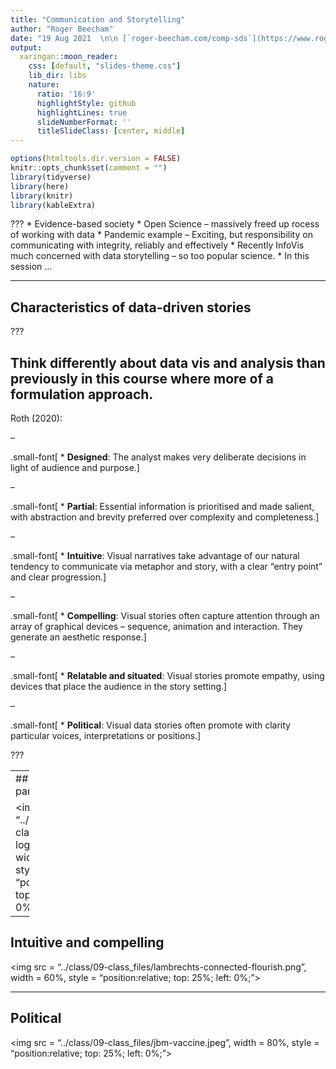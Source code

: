 ```yaml
---
title: "Communication and Storytelling"
author: "Roger Beecham"
date: "19 Aug 2021  \n\n [`roger-beecham.com/comp-sds`](https://www.roger-beecham.com/comp-sds/)"
output:
  xaringan::moon_reader:
    css: [default, "slides-theme.css"]
    lib_dir: libs
    nature:
      ratio: '16:9'
      highlightStyle: github
      highlightLines: true
      slideNumberFormat: ''
      titleSlideClass: [center, middle]
---
```


```r
options(htmltools.dir.version = FALSE)
knitr::opts_chunk$set(comment = "")
library(tidyverse)
library(here)
library(knitr)
library(kableExtra)
```

???
* Evidence-based society
* Open Science -- massively freed up rocess of working with data
* Pandemic example -- Exciting, but responsibility on communicating with integrity, reliably and effectively
* Recently InfoVis much concerned with data storytelling -- so too popular science.
* In this session ...

---

## Characteristics of data-driven stories

???

Think differently about data vis and analysis than previously in this course where more of a formulation approach.
--
Roth (2020):

--

.small-font[
* **Designed**: The analyst makes very deliberate decisions in light of audience and purpose.
]

--

.small-font[
* **Partial**: Essential information is prioritised and made salient, with abstraction and brevity preferred over complexity and completeness.
]

--

.small-font[
* **Intuitive**: Visual narratives take advantage of our natural tendency to communicate via metaphor and story, with a clear "entry point" and clear progression.
]

--

.small-font[
* **Compelling**: Visual stories often capture attention through an array of graphical devices -- sequence, animation and interaction. They generate an aesthetic response.
]

--

.small-font[
* **Relatable and situated**: Visual stories promote empathy, using devices that place the audience in the story setting.
]

--

.small-font[
* **Political**: Visual data stories often promote with clarity particular voices, interpretations or positions.
]

???

---
## Designed and partial

<img src = "../class/09-class_files/jbm-logchart.jpeg", width = 60%, style = "position:relative; top: 25%; left: 0%;"></img>


---


## Intuitive and compelling

<img src = "../class/09-class_files/lambrechts-connected-flourish.png", width = 60%, style = "position:relative; top: 25%; left: 0%;"></img>


---

## Political

<img src = "../class/09-class_files/jbm-vaccine.jpeg", width = 80%, style = "position:relative; top: 25%; left: 0%;"></img>
